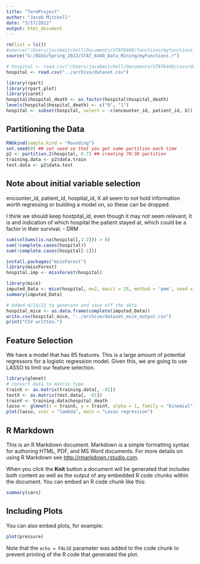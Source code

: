 ```yaml
---
title: "TermProject"
author: "Jacob Mitchell"
date: "3/17/2022"
output: html_document
---
```


```r
rm(list = ls())
#source("/Users/jacobmitchell/Documents/STAT6440/functions/myfunctions.R")
source("G:/BGSU/Spring_2022/STAT_6440_Data_Mining/myFunctions.r")

# hospital <- read.csv("/Users/jacobmitchell/Documents/STAT6440/csvs/dataset.csv")
hospital <- read.csv("../archive/dataset.csv")

library(rpart)
library(rpart.plot)
library(caret)
hospital$hospital_death <- as.factor(hospital$hospital_death)
levels(hospital$hospital_death) <- c("0", "1")
hospital <- subset(hospital, select = -c(encounter_id, patient_id, X))
```
## Partitioning the Data
```r
RNGkind(sample.kind = "Rounding")
set.seed(0) ## set seed so that you get same partition each time
p2 <- partition.2(hospital, 0.7) ## creating 70:30 partition
training.data <- p2$data.train
test.data <- p2$data.test
```
## Note about initial variable selection
encounter_id, patient_id, hospital_id, X all seem to not hold information worth regressing or building a model on, so these can be dropped.


I think we should keep hostpital_id, even though it may not seem relevant, it is
and indication of which hospital the patient stayed at, which could be a factor
in their survival. - DRM

```r
sum(colSums(is.na(hospital[,1:2])) > 0)
sum(!complete.cases(hospital))
sum(!complete.cases(hospital[-1]))
```
```r
install.packages("missForest")
library(missForest)
hospital.imp <- missForest(hospital)

```


```r
library(mice)
imputed_Data <- mice(hospital, m=2, maxit = 25, method = 'pmm', seed = 500)
summary(imputed_Data)

# Added 4/14/22 to generate and save off the data
hospital_mice <- as.data.frame(complete(imputed_Data))
write.csv(hospital_mice, "../archive/dataset_mice_output.csv")
print("CSV written.")

```

## Feature Selection
We have a model that has 85 features. This is a large amount of potential regressors for a logistic regression model. Given this, we are going to use LASSO to limit our feature selection.
```r
library(glmnet)
# convert data to matrix type
trainX <- as.matrix(training.data[, -81])
testX <- as.matrix(test.data[, -81])
trainY <- training.data$hospital_death
lasso <- glmnet(x = trainX, y = trainY, alpha = 1, family = "binomial")
plot(lasso, xvar = "lambda", main = "Lasso regression")
```

## R Markdown

This is an R Markdown document. Markdown is a simple formatting syntax for authoring HTML, PDF, and MS Word documents. For more details on using R Markdown see <http://rmarkdown.rstudio.com>.

When you click the **Knit** button a document will be generated that includes both content as well as the output of any embedded R code chunks within the document. You can embed an R code chunk like this:

```r
summary(cars)
```

## Including Plots

You can also embed plots, for example:

```r
plot(pressure)
```

Note that the `echo = FALSE` parameter was added to the code chunk to prevent printing of the R code that generated the plot.
